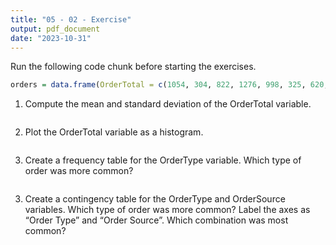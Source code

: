 ```yaml
---
title: "05 - 02 - Exercise"
output: pdf_document
date: "2023-10-31"
---
```


Run the following code chunk before starting the exercises.

```r

orders = data.frame(OrderTotal = c(1054, 304, 822, 1276, 998, 325, 620, 844, 902, 1099, 499, 914, 850, 723, 999), OrderType = c("Set", "Parts", "Parts", "Set", "Set", "Parts", "Parts", "Parts", "Set", "Set", "Parts", "Set", "Parts", "Parts", "Set"), OrderSource = c("Website", "Website", "Store", "Store", "Store", "Website", "Website", "Store", "Website", "Store", "Store", "Website", "Website", "Website", "Store"))

```

1. Compute the mean and standard deviation of the OrderTotal variable.

```r


```

2. Plot the OrderTotal variable as a histogram.

```r



```

3. Create a frequency table for the OrderType variable. Which type of order
was more common?

```r



```

3. Create a contingency table for the OrderType and OrderSource variables. 
Which type of order was more common? Label the axes as "Order Type" and "Order 
Source". Which combination was most common?

```r


```